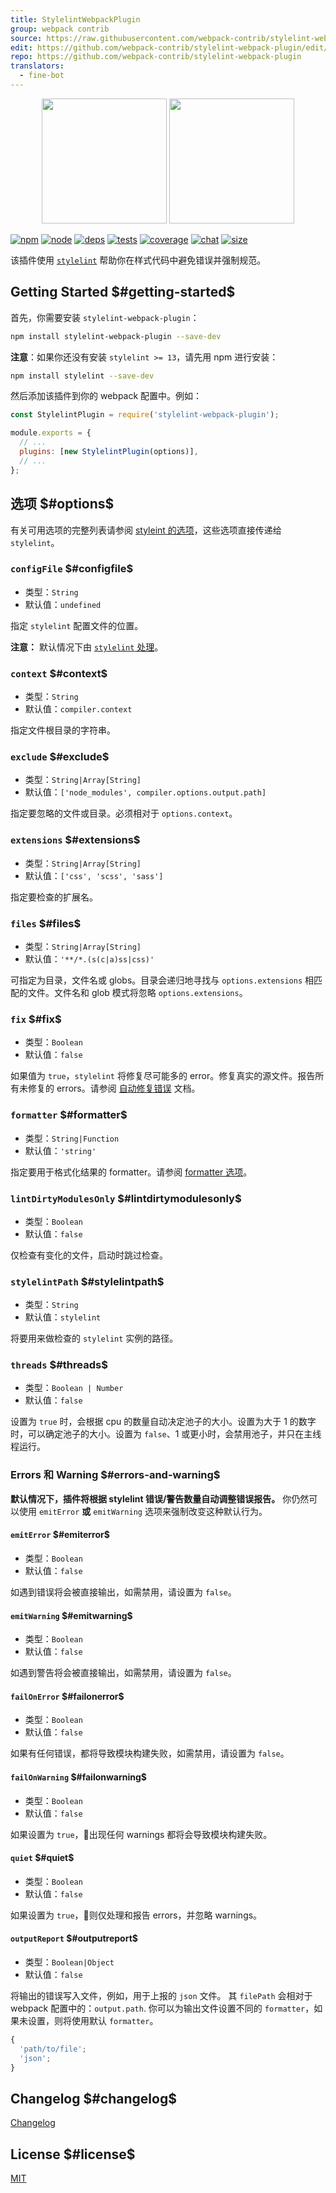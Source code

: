 ```yaml
---
title: StylelintWebpackPlugin
group: webpack contrib
source: https://raw.githubusercontent.com/webpack-contrib/stylelint-webpack-plugin/master/README.md
edit: https://github.com/webpack-contrib/stylelint-webpack-plugin/edit/master/README.md
repo: https://github.com/webpack-contrib/stylelint-webpack-plugin
translators:
  - fine-bot
---
```

<div align="center">
  <a href="https://github.com/stylelint/stylelint"><img width="200" height="200" src="https://cdn.worldvectorlogo.com/logos/stylelint.svg"/></a>
  <a href="https://github.com/webpack/webpack"><img width="200" height="200" src="https://webpack.js.org/assets/icon-square-big.svg"/></a>
</div>

[![npm][npm]][npm-url]
[![node][node]][node-url]
[![deps][deps]][deps-url]
[![tests][tests]][tests-url]
[![coverage][cover]][cover-url]
[![chat][chat]][chat-url]
[![size][size]][size-url]



该插件使用 [`stylelint`](https://stylelint.io/) 帮助你在样式代码中避免错误并强制规范。

## Getting Started $#getting-started$

首先，你需要安装 `stylelint-webpack-plugin`：

```bash
npm install stylelint-webpack-plugin --save-dev
```

**注意**：如果你还没有安装 `stylelint >= 13`，请先用 npm 进行安装：

```bash
npm install stylelint --save-dev
```

然后添加该插件到你的 webpack 配置中。例如：

```js
const StylelintPlugin = require('stylelint-webpack-plugin');

module.exports = {
  // ...
  plugins: [new StylelintPlugin(options)],
  // ...
};
```

## 选项 $#options$

有关可用选项的完整列表请参阅 [styleint 的选项](http://stylelint.io/user-guide/node-api/#options)，这些选项直接传递给 `stylelint`。

### `configFile` $#configfile$

- 类型：`String`
- 默认值：`undefined`

指定 `stylelint` 配置文件的位置。

**注意：** 默认情况下由 [`stylelint` 处理](http://stylelint.io/user-guide/configuration/)。

### `context` $#context$

- 类型：`String`
- 默认值：`compiler.context`

指定文件根目录的字符串。

### `exclude` $#exclude$

- 类型：`String|Array[String]`
- 默认值：`['node_modules', compiler.options.output.path]`

指定要忽略的文件或目录。必须相对于 `options.context`。

### `extensions` $#extensions$

- 类型：`String|Array[String]`
- 默认值：`['css', 'scss', 'sass']`

指定要检查的扩展名。

### `files` $#files$

- 类型：`String|Array[String]`
- 默认值：`'**/*.(s(c|a)ss|css)'`

可指定为目录，文件名或 globs。目录会递归地寻找与 `options.extensions` 相匹配的文件。文件名和 glob 模式将忽略 `options.extensions`。

### `fix` $#fix$

- 类型：`Boolean`
- 默认值：`false`

如果值为 `true`，`stylelint` 将修复尽可能多的 error。修复真实的源文件。报告所有未修复的 errors。请参阅 [自动修复错误](https://stylelint.io/user-guide/cli#autofixing-errors) 文档。

### `formatter` $#formatter$

- 类型：`String|Function`
- 默认值：`'string'`

指定要用于格式化结果的 formatter。请参阅 [formatter 选项](https://stylelint.io/user-guide/node-api#formatter)。

### `lintDirtyModulesOnly` $#lintdirtymodulesonly$

- 类型：`Boolean`
- 默认值：`false`

仅检查有变化的文件，启动时跳过检查。

### `stylelintPath` $#stylelintpath$

- 类型：`String`
- 默认值：`stylelint`

将要用来做检查的 `stylelint` 实例的路径。

### `threads` $#threads$

- 类型：`Boolean | Number`
- 默认值：`false`

设置为 `true` 时，会根据 cpu 的数量自动决定池子的大小。设置为大于 1 的数字时，可以确定池子的大小。设置为 `false`、1 或更小时，会禁用池子，并只在主线程运行。

### Errors 和 Warning $#errors-and-warning$

**默认情况下，插件将根据 stylelint 错误/警告数量自动调整错误报告。**
你仍然可以使用 `emitError` **或** `emitWarning` 选项来强制改变这种默认行为。

#### `emitError` $#emiterror$

- 类型：`Boolean`
- 默认值：`false`

如遇到错误将会被直接输出，如需禁用，请设置为 `false`。

#### `emitWarning` $#emitwarning$

- 类型：`Boolean`
- 默认值：`false`

如遇到警告将会被直接输出，如需禁用，请设置为 `false`。

#### `failOnError` $#failonerror$

- 类型：`Boolean`
- 默认值：`false`

如果有任何错误，都将导致模块构建失败，如需禁用，请设置为 `false`。

#### `failOnWarning` $#failonwarning$

- 类型：`Boolean`
- 默认值：`false`

如果设置为 `true`，出现任何 warnings 都将会导致模块构建失败。

#### `quiet` $#quiet$

- 类型：`Boolean`
- 默认值：`false`

如果设置为 `true`，则仅处理和报告 errors，并忽略 warnings。

#### `outputReport` $#outputreport$

- 类型：`Boolean|Object`
- 默认值：`false`

将输出的错误写入文件，例如，用于上报的 `json` 文件。
其 `filePath` 会相对于 webpack 配置中的：`output.path`.
你可以为输出文件设置不同的 `formatter`，如果未设置，则将使用默认 `formatter`。

```js
{
  'path/to/file';
  'json';
}
```

## Changelog $#changelog$

[Changelog](https://github.com/webpack-contrib/stylelint-webpack-plugin/blob/master/CHANGELOG.md)

## License $#license$

[MIT](https://github.com/webpack-contrib/stylelint-webpack-plugin/blob/master/LICENSE)

[npm]: https://img.shields.io/npm/v/stylelint-webpack-plugin.svg
[npm-url]: https://npmjs.com/package/stylelint-webpack-plugin
[node]: https://img.shields.io/node/v/stylelint-webpack-plugin.svg
[node-url]: https://nodejs.org
[deps]: https://david-dm.org/webpack-contrib/stylelint-webpack-plugin.svg
[deps-url]: https://david-dm.org/webpack-contrib/stylelint-webpack-plugin
[tests]: https://github.com/webpack-contrib/stylelint-webpack-plugin/workflows/stylelint-webpack-plugin/badge.svg
[tests-url]: https://github.com/webpack-contrib/stylelint-webpack-plugin/actions
[cover]: https://codecov.io/gh/webpack-contrib/stylelint-webpack-plugin/branch/master/graph/badge.svg
[cover-url]: https://codecov.io/gh/webpack-contrib/stylelint-webpack-plugin
[chat]: https://badges.gitter.im/webpack/webpack.svg
[chat-url]: https://gitter.im/webpack/webpack
[size]: https://packagephobia.now.sh/badge?p=stylelint-webpack-plugin
[size-url]: https://packagephobia.now.sh/result?p=stylelint-webpack-plugin
